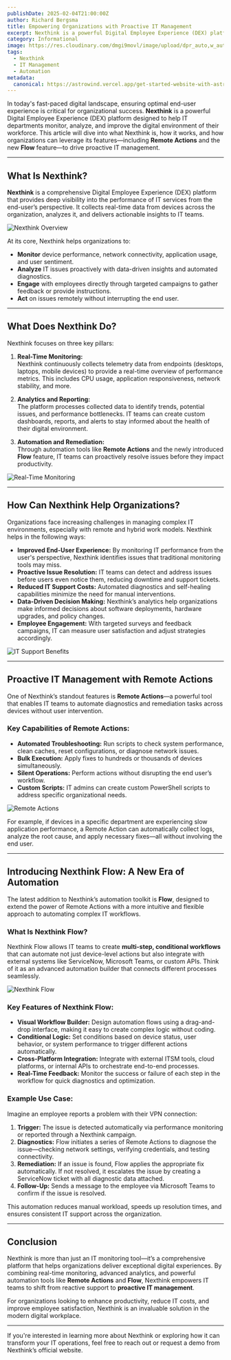 ```yaml
---
publishDate: 2025-02-04T21:00:00Z
author: Richard Bergsma
title: Empowering Organizations with Proactive IT Management
excerpt: Nexthink is a powerful Digital Employee Experience (DEX) platform that transforms how organizations manage their IT environment. By continuously monitoring and analyzing real-time data from endpoints, Nexthink enables IT teams to proactively detect and resolve issues before they impact end users.
category: Informational
image: https://res.cloudinary.com/dmgi9movl/image/upload/dpr_auto,w_auto/v1663680765/press_release/assets/company_logos/Logo_u9bcjc.jpg
tags:
  - Nexthink
  - IT Management
  - Automation
metadata:
  canonical: https://astrowind.vercel.app/get-started-website-with-astro-tailwind-css
---
```


In today's fast-paced digital landscape, ensuring optimal end-user experience is critical for organizational success. **Nexthink** is a powerful Digital Employee Experience (DEX) platform designed to help IT departments monitor, analyze, and improve the digital environment of their workforce. This article will dive into what Nexthink is, how it works, and how organizations can leverage its features—including **Remote Actions** and the new **Flow** feature—to drive proactive IT management.

---

## What Is Nexthink?

**Nexthink** is a comprehensive Digital Employee Experience (DEX) platform that provides deep visibility into the performance of IT services from the end-user’s perspective. It collects real-time data from devices across the organization, analyzes it, and delivers actionable insights to IT teams.

![Nexthink Overview](https://images.g2crowd.com/uploads/attachment/file/1301509/02-7.2-Application-Experience---Triage-Issues---Dark-Mode.png)

At its core, Nexthink helps organizations to:

- **Monitor** device performance, network connectivity, application usage, and user sentiment.
- **Analyze** IT issues proactively with data-driven insights and automated diagnostics.
- **Engage** with employees directly through targeted campaigns to gather feedback or provide instructions.
- **Act** on issues remotely without interrupting the end user.

---

## What Does Nexthink Do?

Nexthink focuses on three key pillars:

1. **Real-Time Monitoring:**  
   Nexthink continuously collects telemetry data from endpoints (desktops, laptops, mobile devices) to provide a real-time overview of performance metrics. This includes CPU usage, application responsiveness, network stability, and more.

2. **Analytics and Reporting:**  
   The platform processes collected data to identify trends, potential issues, and performance bottlenecks. IT teams can create custom dashboards, reports, and alerts to stay informed about the health of their digital environment.

3. **Automation and Remediation:**  
   Through automation tools like **Remote Actions** and the newly introduced **Flow** feature, IT teams can proactively resolve issues before they impact productivity.

![Real-Time Monitoring](https://play.vidyard.com/ARSbuzJZzWJQxEdRXDNNqG.jpg)

---

## How Can Nexthink Help Organizations?

Organizations face increasing challenges in managing complex IT environments, especially with remote and hybrid work models. Nexthink helps in the following ways:

- **Improved End-User Experience:** By monitoring IT performance from the user's perspective, Nexthink identifies issues that traditional monitoring tools may miss.
- **Proactive Issue Resolution:** IT teams can detect and address issues before users even notice them, reducing downtime and support tickets.
- **Reduced IT Support Costs:** Automated diagnostics and self-healing capabilities minimize the need for manual interventions.
- **Data-Driven Decision Making:** Nexthink’s analytics help organizations make informed decisions about software deployments, hardware upgrades, and policy changes.
- **Employee Engagement:** With targeted surveys and feedback campaigns, IT can measure user satisfaction and adjust strategies accordingly.

![IT Support Benefits](https://via.placeholder.com/800x400?text=IT+Support+Benefits)

---

## Proactive IT Management with Remote Actions

One of Nexthink’s standout features is **Remote Actions**—a powerful tool that enables IT teams to automate diagnostics and remediation tasks across devices without user intervention.

### Key Capabilities of Remote Actions:
- **Automated Troubleshooting:** Run scripts to check system performance, clean caches, reset configurations, or diagnose network issues.
- **Bulk Execution:** Apply fixes to hundreds or thousands of devices simultaneously.
- **Silent Operations:** Perform actions without disrupting the end user’s workflow.
- **Custom Scripts:** IT admins can create custom PowerShell scripts to address specific organizational needs.

![Remote Actions](https://via.placeholder.com/800x400?text=Remote+Actions)

For example, if devices in a specific department are experiencing slow application performance, a Remote Action can automatically collect logs, analyze the root cause, and apply necessary fixes—all without involving the end user.

---

## Introducing Nexthink Flow: A New Era of Automation

The latest addition to Nexthink’s automation toolkit is **Flow**, designed to extend the power of Remote Actions with a more intuitive and flexible approach to automating complex IT workflows.

### What Is Nexthink Flow?

Nexthink Flow allows IT teams to create **multi-step, conditional workflows** that can automate not just device-level actions but also integrate with external systems like ServiceNow, Microsoft Teams, or custom APIs. Think of it as an advanced automation builder that connects different processes seamlessly.

![Nexthink Flow](https://via.placeholder.com/800x400?text=Nexthink+Flow)

### Key Features of Nexthink Flow:
- **Visual Workflow Builder:** Design automation flows using a drag-and-drop interface, making it easy to create complex logic without coding.
- **Conditional Logic:** Set conditions based on device status, user behavior, or system performance to trigger different actions automatically.
- **Cross-Platform Integration:** Integrate with external ITSM tools, cloud platforms, or internal APIs to orchestrate end-to-end processes.
- **Real-Time Feedback:** Monitor the success or failure of each step in the workflow for quick diagnostics and optimization.

### Example Use Case:
Imagine an employee reports a problem with their VPN connection:
1. **Trigger:** The issue is detected automatically via performance monitoring or reported through a Nexthink campaign.
2. **Diagnostics:** Flow initiates a series of Remote Actions to diagnose the issue—checking network settings, verifying credentials, and testing connectivity.
3. **Remediation:** If an issue is found, Flow applies the appropriate fix automatically. If not resolved, it escalates the issue by creating a ServiceNow ticket with all diagnostic data attached.
4. **Follow-Up:** Sends a message to the employee via Microsoft Teams to confirm if the issue is resolved.

This automation reduces manual workload, speeds up resolution times, and ensures consistent IT support across the organization.

---

## Conclusion

Nexthink is more than just an IT monitoring tool—it’s a comprehensive platform that helps organizations deliver exceptional digital experiences. By combining real-time monitoring, advanced analytics, and powerful automation tools like **Remote Actions** and **Flow**, Nexthink empowers IT teams to shift from reactive support to **proactive IT management**.

For organizations looking to enhance productivity, reduce IT costs, and improve employee satisfaction, Nexthink is an invaluable solution in the modern digital workplace.

---

If you're interested in learning more about Nexthink or exploring how it can transform your IT operations, feel free to reach out or request a demo from Nexthink’s official website.